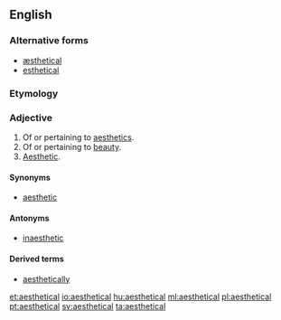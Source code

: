 {{also|æsthetical}}
==English==

===Alternative forms===
* [[æsthetical]]
* [[esthetical]]

===Etymology===
{{suffix|aesthetic|al|lang=en}}

===Adjective===
{{en-adj}}
# Of or pertaining to [[aesthetics]].
# Of or pertaining to [[beauty]].
# [[aesthetic|Aesthetic]].

====Synonyms====
* [[aesthetic]]

====Antonyms====
* [[inaesthetic]]

====Derived terms====
* [[aesthetically]]

[[et:aesthetical]]
[[io:aesthetical]]
[[hu:aesthetical]]
[[ml:aesthetical]]
[[pl:aesthetical]]
[[pt:aesthetical]]
[[sv:aesthetical]]
[[ta:aesthetical]]